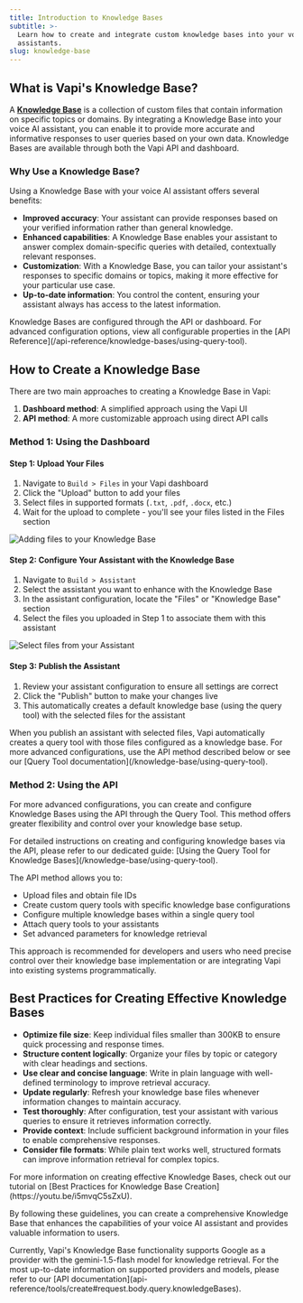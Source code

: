 ```yaml
---
title: Introduction to Knowledge Bases
subtitle: >-
  Learn how to create and integrate custom knowledge bases into your voice AI
  assistants.
slug: knowledge-base
---
```


## **What is Vapi's Knowledge Base?**

A [**Knowledge Base**](/api-reference/knowledge-bases/create) is a collection of custom files that contain information on specific topics or domains. By integrating a Knowledge Base into your voice AI assistant, you can enable it to provide more accurate and informative responses to user queries based on your own data. Knowledge Bases are available through both the Vapi API and dashboard.

### **Why Use a Knowledge Base?**

Using a Knowledge Base with your voice AI assistant offers several benefits:

- **Improved accuracy**: Your assistant can provide responses based on your verified information rather than general knowledge.
- **Enhanced capabilities**: A Knowledge Base enables your assistant to answer complex domain-specific queries with detailed, contextually relevant responses.
- **Customization**: With a Knowledge Base, you can tailor your assistant's responses to specific domains or topics, making it more effective for your particular use case.
- **Up-to-date information**: You control the content, ensuring your assistant always has access to the latest information.

<Info>
  Knowledge Bases are configured through the API or dashboard. For advanced
  configuration options, view all configurable properties in the [API
  Reference](/api-reference/knowledge-bases/using-query-tool).
</Info>

## **How to Create a Knowledge Base**

There are two main approaches to creating a Knowledge Base in Vapi:

1. **Dashboard method**: A simplified approach using the Vapi UI
2. **API method**: A more customizable approach using direct API calls

### **Method 1: Using the Dashboard**

#### **Step 1: Upload Your Files**

1. Navigate to `Build > Files` in your Vapi dashboard
2. Click the "Upload" button to add your files
3. Select files in supported formats (`.txt`, `.pdf`, `.docx`, etc.)
4. Wait for the upload to complete - you'll see your files listed in the Files section

<Frame caption="Adding files to your Knowledge Base">
  <img
    src="../static/images/knowledge-base/files.png"
    alt="Adding files to your Knowledge Base"
  />
</Frame>

#### **Step 2: Configure Your Assistant with the Knowledge Base**

1. Navigate to `Build > Assistant`
2. Select the assistant you want to enhance with the Knowledge Base
3. In the assistant configuration, locate the "Files" or "Knowledge Base" section
4. Select the files you uploaded in Step 1 to associate them with this assistant

<Frame caption="Select files from your Assistant">
  <img
    src="../static/images/knowledge-base/assistant.png"
    alt="Select files from your Assistant"
  />
</Frame>

#### **Step 3: Publish the Assistant**

1. Review your assistant configuration to ensure all settings are correct
2. Click the "Publish" button to make your changes live
3. This automatically creates a default knowledge base (using the query tool) with the selected files for the assistant

<Note>
  When you publish an assistant with selected files, Vapi automatically creates
  a query tool with those files configured as a knowledge base. For more
  advanced configurations, use the API method described below or see our [Query
  Tool documentation](/knowledge-base/using-query-tool).
</Note>

### **Method 2: Using the API**

For more advanced configurations, you can create and configure Knowledge Bases using the API through the Query Tool. This method offers greater flexibility and control over your knowledge base setup.

<Info>
  For detailed instructions on creating and configuring knowledge bases via the
  API, please refer to our dedicated guide: [Using the Query Tool for Knowledge
  Bases](/knowledge-base/using-query-tool).
</Info>

The API method allows you to:

- Upload files and obtain file IDs
- Create custom query tools with specific knowledge base configurations
- Configure multiple knowledge bases within a single query tool
- Attach query tools to your assistants
- Set advanced parameters for knowledge retrieval

This approach is recommended for developers and users who need precise control over their knowledge base implementation or are integrating Vapi into existing systems programmatically.

## **Best Practices for Creating Effective Knowledge Bases**

- **Optimize file size**: Keep individual files smaller than 300KB to ensure quick processing and response times.
- **Structure content logically**: Organize your files by topic or category with clear headings and sections.
- **Use clear and concise language**: Write in plain language with well-defined terminology to improve retrieval accuracy.
- **Update regularly**: Refresh your knowledge base files whenever information changes to maintain accuracy.
- **Test thoroughly**: After configuration, test your assistant with various queries to ensure it retrieves information correctly.
- **Provide context**: Include sufficient background information in your files to enable comprehensive responses.
- **Consider file formats**: While plain text works well, structured formats can improve information retrieval for complex topics.

<Tip>
  For more information on creating effective Knowledge Bases, check out our
  tutorial on [Best Practices for Knowledge Base
  Creation](https://youtu.be/i5mvqC5sZxU).
</Tip>

By following these guidelines, you can create a comprehensive Knowledge Base that enhances the capabilities of your voice AI assistant and provides valuable information to users.

<Info>
  Currently, Vapi's Knowledge Base functionality supports Google as a provider
  with the gemini-1.5-flash model for knowledge retrieval. For the most
  up-to-date information on supported providers and models, please refer to our
  [API documentation](api-reference/tools/create#request.body.query.knowledgeBases).
</Info>
